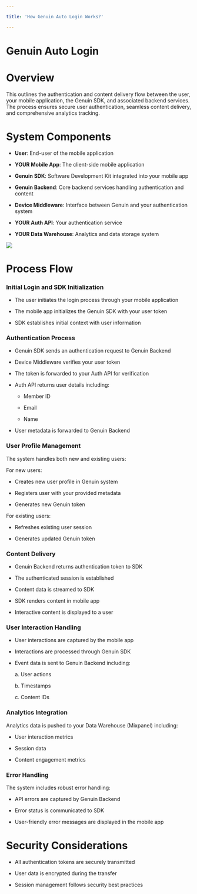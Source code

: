 ```yaml
---

title: 'How Genuin Auto Login Works?'

---
```



# Genuin Auto Login  

# Overview

This outlines the authentication and content delivery flow between the user, your mobile application, the Genuin SDK, and associated backend services. The process ensures secure user authentication, seamless content delivery, and comprehensive analytics tracking.

# System Components

-   **User**: End-user of the mobile application
    
-   **YOUR Mobile App**: The client-side mobile application
    
-   **Genuin SDK**: Software Development Kit integrated into your mobile app
    
-   **Genuin Backend**: Core backend services handling authentication and content
    
-   **Device Middleware**: Interface between Genuin and your authentication system
    
-   **YOUR Auth API**: Your authentication service
    
-   **YOUR Data Warehouse**: Analytics and data storage system
    

  
![](https://lh7-rt.googleusercontent.com/docsz/AD_4nXdMo-ye_FqNEzeLNcb6mqdH_MaH5fN5Mh6_qpPYYFwBC_2yBRalneDIk4GSX68Z-uBlopadYvj5kViUVZ7Gw44mY_UytFawDOyXvs3g2fUkfNnJaBhi_Xf7Z1HkVI263j47Q7dK6Q?key=ovTZdyiUhp1w8g5cNUK2UHpY)

# Process Flow

### Initial Login and SDK Initialization

-   The user initiates the login process through your mobile application
    
-   The mobile app initializes the Genuin SDK with your user token
    
-   SDK establishes initial context with user information
    

  

### Authentication Process

-   Genuin SDK sends an authentication request to Genuin Backend
    
-   Device Middleware verifies your user token
    
-   The token is forwarded to your Auth API for verification
    
-   Auth API returns user details including:
    

      -   Member ID
    
      -   Email
    
      -   Name
    

-   User metadata is forwarded to Genuin Backend
    

  

### User Profile Management

The system handles both new and existing users:

For new users:

-   Creates new user profile in Genuin system
    
-   Registers user with your provided metadata
    
-   Generates new Genuin token
    

  

For existing users:

-   Refreshes existing user session
    
-   Generates updated Genuin token
    

  
  

### Content Delivery

-   Genuin Backend returns authentication token to SDK
    
-   The authenticated session is established
    
-   Content data is streamed to SDK
    
-   SDK renders content in mobile app
    
-   Interactive content is displayed to a user
    

### User Interaction Handling

-   User interactions are captured by the mobile app
    
-   Interactions are processed through Genuin SDK
    
-   Event data is sent to Genuin Backend including:
    

      a.  User actions
    
      b.  Timestamps
    
      c.  Content IDs
    

### Analytics Integration

Analytics data is pushed to your Data Warehouse (Mixpanel) including:

-   User interaction metrics
    
-   Session data
    
-   Content engagement metrics
    

  

### Error Handling

The system includes robust error handling:

-   API errors are captured by Genuin Backend
    
-   Error status is communicated to SDK
    
-   User-friendly error messages are displayed in the mobile app
    

  

# Security Considerations

-   All authentication tokens are securely transmitted
    
-   User data is encrypted during the transfer
    
-   Session management follows security best practices
